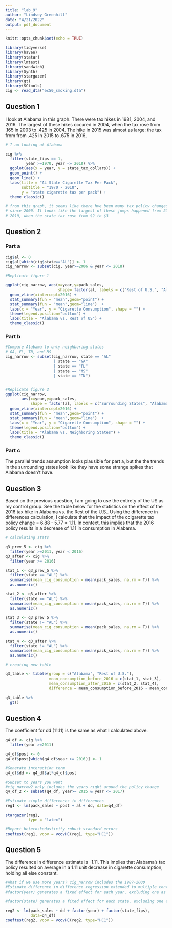 ```yaml
---
title: "lab_9"
author: "Lindsey Greenhill"
date: "4/21/2022"
output: pdf_document
---
```


```r
knitr::opts_chunk$set(echo = TRUE)

library(tidyverse)
library(haven)
library(statar)
library(lmtest)
library(sandwich)
library(Synth)
library(stargazer)
library(gt)
library(SCtools)
cig <- read_dta("ec50_smoking.dta")

```

## Question 1

I look at Alabama in this graph. There were tax hikes in 1981, 2004, and 2016.
The largest of these hikes occured in 2004, when the tax rose from .165 in 2003
to .425 in 2004. The hike in 2015 was almost as large: the tax from from .425 in
2015 to .675 in 2016.

```r
# I am looking at Alabama

cig %>%
  filter(state_fips == 1,
         year >=1970, year <= 2018) %>%
  ggplot(aes(x = year, y = state_tax_dollars)) +
  geom_point() +
  geom_line() +
  labs(title = "AL State Cigarette Tax Per Pack",
       subtitle = "1970 - 2018",
       y = "state cigarette tax per pack") +
  theme_classic()

# from this graph, it seems like there hve been many tax policy changes in CT
# since 2000. It looks like the largest of these jumps happened from 209 to
# 2010, when the state tax rose from $2 to $3
```

## Question 2

### Part a

```r

cig$al <- 0
cig$al[which(cig$state=="AL")] <- 1
cig_narrow <- subset(cig, year>=2006 & year <= 2018)

#Replicate figure 1

ggplot(cig_narrow, aes(x=year,y=pack_sales,
                       shape= factor(al, labels = c("Rest of U.S.", "Alabama")))) +
  geom_vline(xintercept=2016) +
  stat_summary(fun = "mean",geom="point") +
  stat_summary(fun = "mean",geom="line")  +
  labs(x = "Year", y = "Cigarette Consumption", shape = "") +
  theme(legend.position="bottom") +
  labs(title = "Alabama vs. Rest of US") +
  theme_classic()
```

### Part b

```r

#Compare Alabama to only neighboring states
# GA, FL, TN, and MS
cig_narrow <- subset(cig_narrow, state == "AL" 
                     | state == "GA" 
                     | state == "FL" 
                     | state == "MS" 
                     | state == "TN")


#Replicate figure 2
ggplot(cig_narrow, 
       aes(x=year,y=pack_sales, 
           shape = factor(al, labels = c("Surrounding States", "Alabama")))) +
  geom_vline(xintercept=2016) +
  stat_summary(fun = "mean",geom="point") +
  stat_summary(fun = "mean",geom="line")  +
  labs(x = "Year", y = "Cigarette Consumption", shape = "") +
  theme(legend.position="bottom") +
  labs(title = "Alabama vs. Neighboring States") +
  theme_classic()

```

### Part c

The parallel trends assumption looks plausible for part a, but the the trends in
the surrounding states look like they have some strange spikes that Alabama
doesn't have.

## Question 3

Based on the previous question, I am going to use the entirety of the US as my
control group. See the table below for the statistics on the effect of the 2016
tax hike in Alabama vs. the Rest of the U.S.. Using the difference in
differences calculation, I calculate that the impact of the ccigarette tax
policy change = 6.88 - 5.77 = 1.11. In context, this implies that the 2016
policy results in a decrease of 1.11 in consumption in Alabama.

```r

# calculating stats

q3_prev_5 <- cig %>%
  filter(year >=2011, year < 2016)
q3_after <- cig %>%
  filter(year >= 2016)

stat_1 <- q3_prev_5 %>% 
  filter(state == "AL") %>%
  summarise(mean_cig_consumption = mean(pack_sales, na.rm = T)) %>%
  as.numeric()

stat_2 <- q3_after %>% 
  filter(state == "AL") %>%
  summarise(mean_cig_consumption = mean(pack_sales, na.rm = T)) %>%
  as.numeric()

stat_3 <- q3_prev_5 %>% 
  filter(state != "AL") %>%
  summarise(mean_cig_consumption = mean(pack_sales, na.rm = T)) %>%
  as.numeric()

stat_4 <- q3_after %>% 
  filter(state != "AL") %>%
  summarise(mean_cig_consumption = mean(pack_sales, na.rm = T)) %>%
  as.numeric()

# creating new table

q3_table <- tibble(group = c("Alabama", "Rest of U.S."),
                   mean_consumption_before_2016 = c(stat_1, stat_3),
                   mean_consumption_after_2016 = c(stat_2, stat_4),
                   difference = mean_consumption_before_2016 - mean_consumption_after_2016)

q3_table %>%
  gt()
```
## Question 4

The coefficient for dd (11.11) is the same as what I calculated above. 

\newpage

```r

q4_df <- cig %>%
  filter(year >=2011)

q4_df$post <- 0
q4_df$post[which(q4_df$year >= 2016)] <- 1

#Generate interaction term
q4_df$dd <- q4_df$al*q4_df$post

#Subset to years you want
#cig_narrow2 only includes the years right around the policy change
q4_df_2 <- subset(q4_df, year>= 2015 & year <= 2017)

#Estimate simple differences in differences
reg1 <- lm(pack_sales ~ post + al + dd, data=q4_df)

stargazer(reg1,
          type = "latex")

#Report heteroskedasticity robust standard errors
coeftest(reg1, vcov = vcovHC(reg1, type="HC1"))
```

\newpage

## Question 5

The difference in difference estimate is -1.11. This implies that Alabama's tax
policy resulted on average in a 1.11 unit decrease in cigarette consumption,
holding all else constant.

```r
#What if we use more years? cig_narrow includes the 1987-2000
#Estimate difference in difference regression extended to multiple control states and many years
#factor(year) generates a fixed effect for each year, excluding one as the reference level

#factor(state) generates a fixed effect for each state, excluding one as the reference level

reg2 <- lm(pack_sales ~ dd + factor(year) + factor(state_fips), 
           data=q4_df)
coeftest(reg2, vcov = vcovHC(reg2, type="HC1"))
```

